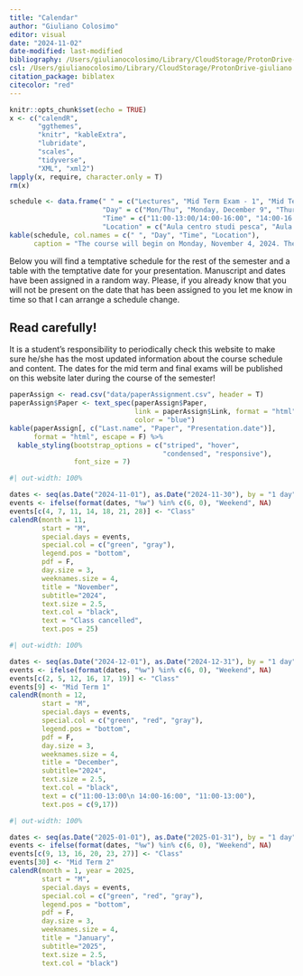 ```yaml
---
title: "Calendar"
author: "Giuliano Colosimo"
editor: visual
date: "2024-11-02"
date-modified: last-modified
bibliography: /Users/giulianocolosimo/Library/CloudStorage/ProtonDrive-giuliano.colosimo@protonmail.com/manuscripts/literature/bibtex/comprehensive_database.bib
csl: /Users/giulianocolosimo/Library/CloudStorage/ProtonDrive-giuliano.colosimo@protonmail.com/manuscripts/literature/bibtex/apa_5th_edition.csl
citation_package: biblatex
citecolor: "red"
---
```


```r
knitr::opts_chunk$set(echo = TRUE)
x <- c("calendR",
       "ggthemes",
       "knitr", "kableExtra",
       "lubridate",
       "scales",
       "tidyverse",
       "XML", "xml2")
lapply(x, require, character.only = T)
rm(x)
```


```r
schedule <- data.frame(" " = c("Lectures", "Mid Term Exam - 1", "Mid Term Exam - 2", "Final exam"),
                       "Day" = c("Mon/Thu", "Monday, December 9", "Thursday, January 30 2025", "To be decided"),
                       "Time" = c("11:00-13:00/14:00-16:00", "14:00-16:00", "14:00-16:00", "To be decided"),
                       "Location" = c("Aula centro studi pesca", "Aula centro studi pesca","Aula centro studi pesca", "Aula centro studi pesca"))
kable(schedule, col.names = c(" ", "Day", "Time", "Location"),
      caption = "The course will begin on Monday, November 4, 2024. The tentative schedule for mid-terms and final exams will be updated throughout the course.")
```


Below you will find a temptative schedule for the rest of the semester and a table with the temptative date for your presentation. Manuscript and dates have been assigned in a random way. Please, if you already know that you will not be present on the date that has been assigned to you let me know in time so that I can arrange a schedule change.

::: callout-important
## Read carefully!

It is a student's responsibility to periodically check this website to make sure he/she has the most updated information about the course schedule and content. The dates for the mid term and final exams will be published on this website later during the course of the semester!
:::

```r
paperAssign <- read.csv("data/paperAssignment.csv", header = T)
paperAssign$Paper <- text_spec(paperAssign$Paper,
                               link = paperAssign$Link, format = "html",
                               color = "blue")
kable(paperAssign[, c("Last.name", "Paper", "Presentation.date")], 
      format = "html", escape = F) %>%
  kable_styling(bootstrap_options = c("striped", "hover", 
                                      "condensed", "responsive"),
                font_size = 7)
```



```r
#| out-width: 100%

dates <- seq(as.Date("2024-11-01"), as.Date("2024-11-30"), by = "1 day")
events <- ifelse(format(dates, "%w") %in% c(6, 0), "Weekend", NA)
events[c(4, 7, 11, 14, 18, 21, 28)] <- "Class"
calendR(month = 11,
        start = "M",
        special.days = events,
        special.col = c("green", "gray"),
        legend.pos = "bottom",
        pdf = F, 
        day.size = 3, 
        weeknames.size = 4, 
        title = "November",
        subtitle="2024",
        text.size = 2.5,              
        text.col = "black",
        text = "Class cancelled",
        text.pos = 25)
```

```r
#| out-width: 100%

dates <- seq(as.Date("2024-12-01"), as.Date("2024-12-31"), by = "1 day")
events <- ifelse(format(dates, "%w") %in% c(6, 0), "Weekend", NA)
events[c(2, 5, 12, 16, 17, 19)] <- "Class"
events[9] <- "Mid Term 1"
calendR(month = 12,
        start = "M",
        special.days = events,
        special.col = c("green", "red", "gray"),
        legend.pos = "bottom",
        pdf = F, 
        day.size = 3, 
        weeknames.size = 4, 
        title = "December",
        subtitle="2024",
        text.size = 2.5,              
        text.col = "black",
        text = c("11:00-13:00\n 14:00-16:00", "11:00-13:00"),
        text.pos = c(9,17))
```

```r
#| out-width: 100%

dates <- seq(as.Date("2025-01-01"), as.Date("2025-01-31"), by = "1 day")
events <- ifelse(format(dates, "%w") %in% c(6, 0), "Weekend", NA)
events[c(9, 13, 16, 20, 23, 27)] <- "Class"
events[30] <- "Mid Term 2"
calendR(month = 1, year = 2025,
        start = "M",
        special.days = events,
        special.col = c("green", "red", "gray"),
        legend.pos = "bottom",
        pdf = F, 
        day.size = 3, 
        weeknames.size = 4, 
        title = "January",
        subtitle="2025",
        text.size = 2.5,              
        text.col = "black")
```